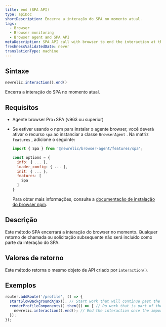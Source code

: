 ```yaml
---
title: end (SPA API)
type: apiDoc
shortDescription: Encerra a interação do SPA no momento atual.
tags:
  - Browser
  - Browser monitoring
  - Browser agent and SPA API
metaDescription: SPA API call with browser to end the interaction at the current time.
freshnessValidatedDate: never
translationType: machine
---
```


## Sintaxe

```js
newrelic.interaction().end()
```

Encerra a interação do SPA no momento atual.

## Requisitos

* Agente browser Pro+SPA (v963 ou superior)

* Se estiver usando o npm para instalar o agente browser, você deverá ativar o recurso `spa` ao instanciar a classe `BrowserAgent` . Na matriz `features` , adicione o seguinte:

  ```js
  import { Spa } from '@newrelic/browser-agent/features/spa';

  const options = {
    info: { ... },
    loader_config: { ... },
    init: { ... },
    features: [
      Spa
    ]
  }
  ```

  Para obter mais informações, consulte a [documentação de instalação do browser npm](https://www.npmjs.com/package/@newrelic/browser-agent#new-relic-browser-agent).

## Descrição

Este método SPA encerrará a interação do browser no momento. Qualquer retorno de chamada ou solicitação subsequente não será incluído como parte da interação do SPA.

## Valores de retorno

Este método retorna o mesmo objeto de API criado por `interaction()`.

## Exemplos

```js
router.addRoute('/profile', () => {
  startSlowBackgroundAjax(); // Start work that will continue past the end of the interaction
  renderProfileComponents().then(() => { // Do work that is part of the interaction
    newrelic.interaction().end(); // End the interaction once the important components an the page have finished rendering
  });
});
```
